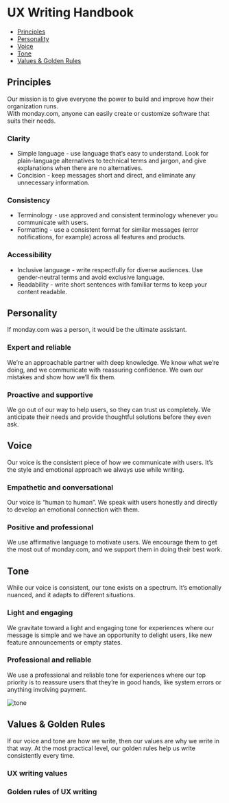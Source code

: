 
<Meta title="Foundations/UX Writing Handbook" />

# UX Writing Handbook

- [Principles](#principles)
- [Personality](#personality)
- [Voice](#voice)
- [Tone](#tone)
- [Values & Golden Rules](#values--golden-rules)

## Principles

Our mission is to give everyone the power to build and improve how their organization runs.<br/>
With monday.com, anyone can easily create or customize software that suits their needs.

### Clarity

<ul>
  <li>
    Simple language - use language that’s easy to understand. Look for plain-language alternatives to technical terms
    and jargon, and give explanations when there are no alternatives.
  </li>
  <li>Concision - keep messages short and direct, and eliminate any unnecessary information.</li>
</ul>

### Consistency

<ul>
  <li>Terminology - use approved and consistent terminology whenever you communicate with users.</li>
  <li>
    Formatting - use a consistent format for similar messages (error notifications, for example) across all features and
    products.
  </li>
</ul>

### Accessibility

<ul>
  <li>
    Inclusive language - write respectfully for diverse audiences. Use gender-neutral terms and avoid exclusive
    language.
  </li>
  <li>Readability - write short sentences with familiar terms to keep your content readable.</li>
</ul>

## Personality

If monday.com was a person, it would be the ultimate assistant.

### Expert and reliable

We’re an approachable partner with deep knowledge. We know what we’re doing, and we communicate with reassuring confidence. We own our mistakes and show how we’ll fix them.

### Proactive and supportive

We go out of our way to help users, so they can trust us completely. We anticipate their needs and provide thoughtful solutions before they even ask.

## Voice

Our voice is the consistent piece of how we communicate with users. It’s the style and emotional approach we always use while writing.

### Empathetic and conversational

Our voice is “human to human”. We speak with users honestly and directly to develop an emotional connection with them.

### Positive and professional

We use affirmative language to motivate users. We encourage them to get the most out of monday.com, and we support them in doing their best work.

## Tone

While our voice is consistent, our tone exists on a spectrum. It’s emotionally nuanced, and it adapts to different situations.

### Light and engaging

We gravitate toward a light and engaging tone for experiences where our message is simple and we have an opportunity to delight users, like new feature announcements or empty states.

### Professional and reliable

We use a professional and reliable tone for experiences where our top priority is to reassure users that they’re in good hands, like system errors or anything involving payment.

<Frame noBorder noGutter>
  <img src={tone} alt="tone" className={styles.image} />
</Frame>

## Values & Golden Rules

If our voice and tone are how we write, then our values are why we write in that way. At the most practical level, our golden rules help us write consistently every time.

### UX writing values

<ValuesUXWriting />

### Golden rules of UX writing

<RulesUXWriting />
